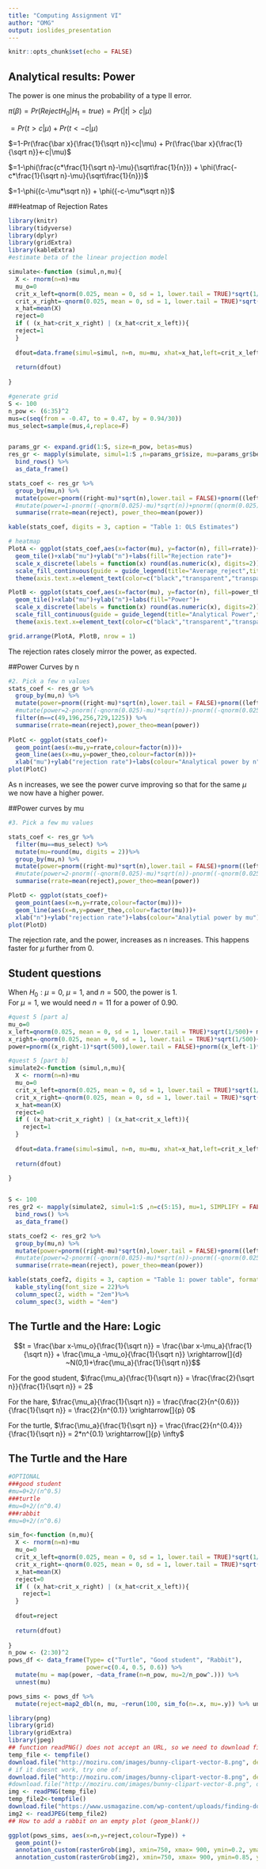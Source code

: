 ---
title: "Computing Assignment VI"
author: "OMG"
output: ioslides_presentation
---

```{r setup, include=FALSE}
knitr::opts_chunk$set(echo = FALSE)
```

## Analytical results: Power

The power is one minus the probability of a type II error.

$\pi(\beta) = Pr(Reject H_0|H_1 = true) = Pr(|t|>c|\mu)$  

$=Pr(t>c|\mu)+Pr(t<-c|\mu)$

$=1-Pr(\frac{\bar x}{\frac{1}{\sqrt n}}<c|\mu) + Pr(\frac{\bar x}{\frac{1}{\sqrt n}}<-c|\mu)$

$=1-\phi(\frac{c*\frac{1}{\sqrt n}-\mu}{\sqrt\frac{1}{n}}) + \phi(\frac{-c*\frac{1}{\sqrt n}-\mu}{\sqrt\frac{1}{n}})$

$=1-\phi({c-\mu*\sqrt n}) + \phi({-c-\mu*\sqrt n})$

##Heatmap of Rejection Rates

```{r, include=FALSE}
library(knitr)
library(tidyverse)
library(dplyr)
library(gridExtra)
library(kableExtra)
#estimate beta of the linear projection model

simulate<-function (simul,n,mu){
  X <- rnorm(n=n)+mu
  mu_o=0
  crit_x_left=qnorm(0.025, mean = 0, sd = 1, lower.tail = TRUE)*sqrt(1/n)+ mu_o
  crit_x_right=-qnorm(0.025, mean = 0, sd = 1, lower.tail = TRUE)*sqrt(1/n)+ mu_o
  x_hat=mean(X)
  reject=0
  if ( (x_hat>crit_x_right) | (x_hat<crit_x_left)){
  reject=1
  }
  
  dfout=data.frame(simul=simul, n=n, mu=mu, xhat=x_hat,left=crit_x_left, right=crit_x_right, reject=reject )
  
  return(dfout)
  
}

#generate grid
S <- 100
n_pow <- (6:35)^2
mus=c(seq(from = -0.47, to = 0.47, by = 0.94/30))
mus_select=sample(mus,4,replace=F)


params_gr <- expand.grid(1:S, size=n_pow, betas=mus)
res_gr <- mapply(simulate, simul=1:S ,n=params_gr$size, mu=params_gr$betas, SIMPLIFY = FALSE) %>%
  bind_rows() %>%
  as_data_frame()

stats_coef <- res_gr %>%
  group_by(mu,n) %>%
  mutate(power=pnorm((right-mu)*sqrt(n),lower.tail = FALSE)+pnorm((left-mu)*sqrt(n))) %>%
  #mutate(power=1-pnorm((-qnorm(0.025)-mu)*sqrt(n))+pnorm((qnorm(0.025)-mu)*sqrt(n))) %>%
  summarise(rrate=mean(reject), power_theo=mean(power)) 

kable(stats_coef, digits = 3, caption = "Table 1: OLS Estimates")

# heatmap
PlotA <- ggplot(stats_coef,aes(x=factor(mu), y=factor(n), fill=rrate))+
  geom_tile()+xlab("mu")+ylab("n")+labs(fill="Rejection rate")+
  scale_x_discrete(labels = function(x) round(as.numeric(x), digits=2))+
  scale_fill_continuous(guide = guide_legend(title="Average_reject",title.postion = "bottom"))+
  theme(axis.text.x=element_text(color=c("black","transparent","transparent","transparent","transparent")))

PlotB <- ggplot(stats_coef,aes(x=factor(mu), y=factor(n), fill=power_theo))+
  geom_tile()+xlab("mu")+ylab("n")+labs(fill="Power")+
  scale_x_discrete(labels = function(x) round(as.numeric(x), digits=2))+
  scale_fill_continuous(guide = guide_legend(title="Analytical Power",title.postion = "bottom"))+
  theme(axis.text.x=element_text(color=c("black","transparent","transparent","transparent","transparent")))
```

```{r}
grid.arrange(PlotA, PlotB, nrow = 1)
```

The rejection rates closely mirror the power, as expected.

##Power Curves by n

```{r}
#2. Pick a few n values
stats_coef <- res_gr %>%
  group_by(mu,n) %>%
  mutate(power=pnorm((right-mu)*sqrt(n),lower.tail = FALSE)+pnorm((left-mu)*sqrt(n))) %>%
  #mutate(power=2-pnorm((-qnorm(0.025)-mu)*sqrt(n))-pnorm((-qnorm(0.025)+mu)*sqrt(n))) %>%
  filter(n==c(49,196,256,729,1225)) %>%
  summarise(rrate=mean(reject),power_theo=mean(power)) 
  
PlotC <- ggplot(stats_coef)+
  geom_point(aes(x=mu,y=rrate,colour=factor(n)))+
  geom_line(aes(x=mu,y=power_theo,colour=factor(n)))+
  xlab("mu")+ylab("rejection rate")+labs(colour="Analytical power by n")
plot(PlotC)
```

As n increases, we see the power curve improving so that for the same $\mu$ we now have a higher power.

##Power curves by mu

```{r}
#3. Pick a few mu values

stats_coef <- res_gr %>%
  filter(mu==mus_select) %>%
  mutate(mu=round(mu, digits = 2))%>%
  group_by(mu,n) %>%
  mutate(power=pnorm((right-mu)*sqrt(n),lower.tail = FALSE)+pnorm((left-mu)*sqrt(n))) %>%
  #mutate(power=2-pnorm((-qnorm(0.025)-mu)*sqrt(n))-pnorm((-qnorm(0.025)+mu)*sqrt(n))) %>%
  summarise(rrate=mean(reject),power_theo=mean(power)) 

PlotD <- ggplot(stats_coef)+
  geom_point(aes(x=n,y=rrate,colour=factor(mu)))+
  geom_line(aes(x=n,y=power_theo,colour=factor(mu)))+
  xlab("n")+ylab("rejection rate")+labs(colour="Analytial power by mu")
plot(PlotD)
```

The rejection rate, and the power, increases as n increases.  This happens faster for $\mu$ further from 0.

## Student questions
When $H_0:\mu=0$, $\mu=1$, and $n=500$, the power is 1.  
For $\mu=1$, we would need $n=11$ for a power of 0.90.  

```{r, include=FALSE}

#quest 5 [part a]
mu_o=0
x_left=qnorm(0.025, mean = 0, sd = 1, lower.tail = TRUE)*sqrt(1/500)+ mu_o
x_right=-qnorm(0.025, mean = 0, sd = 1, lower.tail = TRUE)*sqrt(1/500)+ mu_o
power=pnorm((x_right-1)*sqrt(500),lower.tail = FALSE)+pnorm((x_left-1)*sqrt(500))

#quest 5 [part b]
simulate2<-function (simul,n,mu){
  X <- rnorm(n=n)+mu
  mu_o=0
  crit_x_left=qnorm(0.025, mean = 0, sd = 1, lower.tail = TRUE)*sqrt(1/n)+ mu_o
  crit_x_right=-qnorm(0.025, mean = 0, sd = 1, lower.tail = TRUE)*sqrt(1/n)+ mu_o
  x_hat=mean(X)
  reject=0
  if ( (x_hat>crit_x_right) | (x_hat<crit_x_left)){
    reject=1
  }
  
  dfout=data.frame(simul=simul, n=n, mu=mu, xhat=x_hat,left=crit_x_left, right=crit_x_right, reject=reject )
  
  return(dfout)
  
}


S <- 100
res_gr2 <- mapply(simulate2, simul=1:S ,n=c(5:15), mu=1, SIMPLIFY = FALSE) %>%
  bind_rows() %>%
  as_data_frame()
```

```{r, message=FALSE, warning=FALSE}
stats_coef2 <- res_gr2 %>%
  group_by(mu,n) %>%
  mutate(power=pnorm((right-mu)*sqrt(n),lower.tail = FALSE)+pnorm((left-mu)*sqrt(n))) %>%
  #mutate(power=2-pnorm((-qnorm(0.025)-mu)*sqrt(n))-pnorm((-qnorm(0.025)+mu)*sqrt(n))) %>%
  summarise(rrate=mean(reject), power_theo=mean(power)) 

kable(stats_coef2, digits = 3, caption = "Table 1: power table", format = "html")%>%
  kable_styling(font_size = 22)%>%
  column_spec(2, width = "2em")%>%
  column_spec(3, width = "4em")

```

## The Turtle and the Hare: Logic

$$t = \frac{\bar x-\mu_o}{\frac{1}{\sqrt n}} = \frac{\bar x-\mu_a}{\frac{1}{\sqrt n}} + \frac{\mu_a -\mu_o}{\frac{1}{\sqrt n}} \xrightarrow[]{d} ~N(0,1)+\frac{\mu_a}{\frac{1}{\sqrt n}}$$ 

For the good student, $\frac{\mu_a}{\frac{1}{\sqrt n}} = \frac{\frac{2}{\sqrt n}}{\frac{1}{\sqrt n}} = 2$

For the hare, $\frac{\mu_a}{\frac{1}{\sqrt n}} = \frac{\frac{2}{n^{0.6}}}{\frac{1}{\sqrt n}} = \frac{2}{n^{0.1}} \xrightarrow[]{p} 0$

For the turtle, $\frac{\mu_a}{\frac{1}{\sqrt n}} = \frac{\frac{2}{n^{0.4}}}{\frac{1}{\sqrt n}} = 2*n^{0.1} \xrightarrow[]{p} \infty$

## The Turtle and the Hare

```{r}
#OPTIONAL
###good student
#mu=0+2/(n^0.5)
###turtle
#mu=0+2/(n^0.4)
###rabbit
#mu=0+2/(n^0.6)

sim_fo<-function (n,mu){
  X <- rnorm(n=n)+mu
  mu_o=0
  crit_x_left=qnorm(0.025, mean = 0, sd = 1, lower.tail = TRUE)*sqrt(1/n)+ mu_o
  crit_x_right=-qnorm(0.025, mean = 0, sd = 1, lower.tail = TRUE)*sqrt(1/n)+ mu_o
  x_hat=mean(X)
  reject=0
  if ( (x_hat>crit_x_right) | (x_hat<crit_x_left)){
    reject=1
  }
  
  dfout=reject
  
  return(dfout)
  
}
n_pow <- (2:30)^2
pows_df <- data_frame(Type= c("Turtle", "Good student", "Rabbit"),
                      power=c(0.4, 0.5, 0.6)) %>%
  mutate(mu = map(power, ~data_frame(n=n_pow, mu=2/n_pow^.))) %>%
  unnest(mu)

pows_sims <- pows_df %>%
  mutate(reject=map2_dbl(n, mu, ~rerun(100, sim_fo(n=.x, mu=.y)) %>% unlist %>% mean ))

library(png)
library(grid)
library(gridExtra)
library(jpeg)
## function readPNG() does not accept an URL, so we need to download first:
temp_file <- tempfile()
download.file("http://moziru.com/images/bunny-clipart-vector-8.png", destfile = temp_file)
# if it doesnt work, try one of:
download.file("http://moziru.com/images/bunny-clipart-vector-8.png", destfile = temp_file, mode="wb")
#download.file("http://moziru.com/images/bunny-clipart-vector-8.png", destfile = temp_file, method="wget")
img <- readPNG(temp_file)
temp_file2<-tempfile()
download.file("https://www.usmagazine.com/wp-content/uploads/finding-dory-baby-turtle-bc12b198-fefc-44d6-8be5-07ddcef85b04.jpg", destfile = temp_file2,mode="wb")
img2 <- readJPEG(temp_file2)
## How to add a rabbit on an empty plot (geom_blank())

ggplot(pows_sims, aes(x=n,y=reject,colour=Type)) +
  geom_point()+
  annotation_custom(rasterGrob(img), xmin=750, xmax= 900, ymin=0.2, ymax=0.3)+
  annotation_custom(rasterGrob(img2), xmin=750, xmax= 900, ymin=0.85, ymax=0.95)
```

